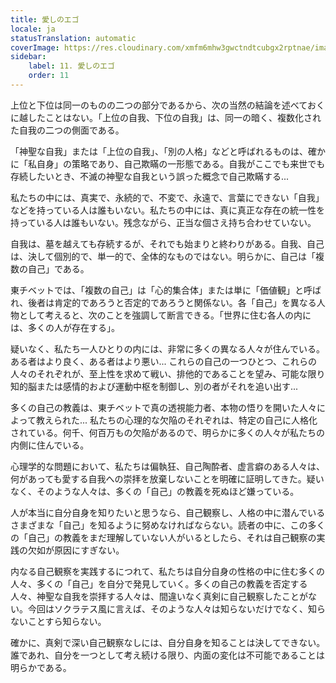```yaml
---
title: 愛しのエゴ
locale: ja
statusTranslation: automatic
coverImage: https://res.cloudinary.com/xmfm6mhw3gwctndtcubgx2rptnae/image/upload/v1740468922/small_cover_tratado_de_psicologia_revolucionaria_a4c0dca4e0.webp
sidebar:
    label: 11. 愛しのエゴ
    order: 11
---
```

上位と下位は同一のものの二つの部分であるから、次の当然の結論を述べておくに越したことはない。「上位の自我、下位の自我」は、同一の暗く、複数化された自我の二つの側面である。

「神聖な自我」または「上位の自我」、「別の人格」などと呼ばれるものは、確かに「私自身」の策略であり、自己欺瞞の一形態である。自我がここでも来世でも存続したいとき、不滅の神聖な自我という誤った概念で自己欺瞞する...

私たちの中には、真実で、永続的で、不変で、永遠で、言葉にできない「自我」などを持っている人は誰もいない。私たちの中には、真に真正な存在の統一性を持っている人は誰もいない。残念ながら、正当な個さえ持ち合わせていない。

自我は、墓を越えても存続するが、それでも始まりと終わりがある。自我、自己は、決して個別的で、単一的で、全体的なものではない。明らかに、自己は「複数の自己」である。

東チベットでは、「複数の自己」は「心的集合体」または単に「価値観」と呼ばれ、後者は肯定的であろうと否定的であろうと関係ない。各「自己」を異なる人物として考えると、次のことを強調して断言できる。「世界に住む各人の内には、多くの人が存在する」。

疑いなく、私たち一人ひとりの内には、非常に多くの異なる人々が住んでいる。ある者はより良く、ある者はより悪い... これらの自己の一つひとつ、これらの人々のそれぞれが、至上性を求めて戦い、排他的であることを望み、可能な限り知的脳または感情的および運動中枢を制御し、別の者がそれを追い出す...

多くの自己の教義は、東チベットで真の透視能力者、本物の悟りを開いた人々によって教えられた... 私たちの心理的な欠陥のそれぞれは、特定の自己に人格化されている。何千、何百万もの欠陥があるので、明らかに多くの人々が私たちの内側に住んでいる。

心理学的な問題において、私たちは偏執狂、自己陶酔者、虚言癖のある人々は、何があっても愛する自我への崇拝を放棄しないことを明確に証明してきた。疑いなく、そのような人々は、多くの「自己」の教義を死ぬほど嫌っている。

人が本当に自分自身を知りたいと思うなら、自己観察し、人格の中に潜んでいるさまざまな「自己」を知るように努めなければならない。読者の中に、この多くの「自己」の教義をまだ理解していない人がいるとしたら、それは自己観察の実践の欠如が原因にすぎない。

内なる自己観察を実践するにつれて、私たちは自分自身の性格の中に住む多くの人々、多くの「自己」を自分で発見していく。多くの自己の教義を否定する人々、神聖な自我を崇拝する人々は、間違いなく真剣に自己観察したことがない。今回はソクラテス風に言えば、そのような人々は知らないだけでなく、知らないことすら知らない。

確かに、真剣で深い自己観察なしには、自分自身を知ることは決してできない。誰であれ、自分を一つとして考え続ける限り、内面の変化は不可能であることは明らかである。

